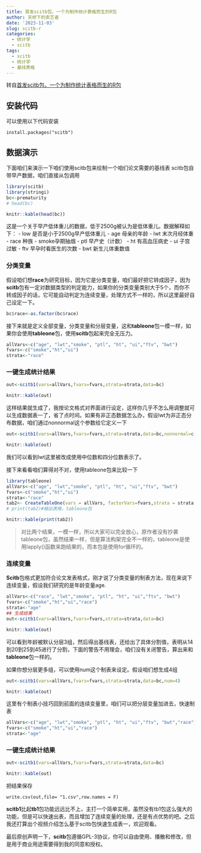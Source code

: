 ```yaml
---
title: 首发scitb包，一个为制作统计表格而生的R包
author: 天桥下的卖艺者
date: '2023-11-03'
slug: scitb-r
categories:
  - 统计学
  - scitb
tags:
  - scitb
  - 统计学
  - 基线表格
---
```

转自[首发scitb包，一个为制作统计表格而生的R包](https://mp.weixin.qq.com/s/rcztQzTcdgtWZthKVBgYmA)

## 安装代码
可以使用以下代码安装
```
install.packages("scitb")
```
## 数据演示
下面咱们来演示一下咱们使用scitb包来绘制一个咱们论文需要的基线表
scitb包自带早产数据，咱们直接从包调用

```r
library(scitb)
library(stringi)
bc<-prematurity
# head(bc)
```

```r
knitr::kable(head(bc))
```
这是一个关于早产低体重儿的数据，低于2500g被认为是低体重儿。数据解释如下：
- low 是否是小于2500g早产低体重儿
- age 母亲的年龄
- lwt 末次月经体重
- race 种族
- smoke孕期抽烟
- ptl 早产史（计数）
- ht 有高血压病史
- ui 子宫过敏
- ftv 早孕时看医生的次数
- bwt 新生儿体重数值

### 分类变量

假设咱们想**race**为研究目标，因为它是分类变量，咱们最好把它转成因子，因为**scitb**包有一定对数据类型的判定能力，如果你的分类变量类别大于5个，而你不转成因子的话，它可能自动判定为连续变量，处理方式不一样的，所以这里最好自己设定一下。

```r
bc$race<-as.factor(bc$race)
```

接下来就是定义全部变量，分类变量和分层变量，这和**tableone**包一模一样，如果你会使用**tableone**包，使用**scitb**包起来完全无压力。

```r
allVars<-c("age", "lwt","smoke", "ptl", "ht", "ui","ftv", "bwt")
fvars<-c("smoke","ht","ui")
strata<-"race"
```

### 一键生成统计结果
```r
out<-scitb1(vars=allVars,fvars=fvars,strata=strata,data=bc)
```

```r
knitr::kable(out)
```

这样结果就生成了，我按论文格式对界面进行设定，这样你几乎不怎么用调整就可以生成数据表一了，省了点时间。如果有非正态数据怎么办，假设lwt为非正态分布数据，咱们通过nonnormal这个参数给它定义一下

```r
out<-scitb1(vars=allVars,fvars=fvars,strata=strata,data=bc,nonnormal=c("lwt"))
```

```r
knitr::kable(out)
```

我们可以看到lwt这里被改成使用中位数和四分位数表示了。

接下来看看咱们算得对不对，使用tableone包来比较一下
```r
library(tableone)
allVars<-c("age", "lwt","smoke", "ptl", "ht", "ui","ftv", "bwt")
fvars<-c("smoke","ht","ui")
strata<-"race"
tab2<- CreateTableOne(vars = allVars, factorVars=fvars,strata = strata, data =bc)
# print(tab2)#输出表格，tableone包
```

```r
knitr::kable(print(tab2))
```

> 对比两个结果，一模一样，所以大家可以完全放心，原作者没有抄袭tableone包，虽然结果一样，但是算法构架完全不一样的，tableone是使用lapply()函数来跑结果的，而本包是使用for循环的。

### 连续变量
**Scitb**包格式更加符合论文发表格式，刚才说了分类变量的制表方法，现在来说下连续变量，假设我们研究的是年龄变量age.
```r
allVars<-c("race", "lwt","smoke", "ptl", "ht", "ui","ftv", "bwt")
fvars<-c("smoke","ht","ui","race")
strata<-"age"
## 生成结果
out<-scitb1(vars=allVars,fvars=fvars,strata=strata,data=bc)
```

```r
knitr::kable(out)
```

可以看到年龄被默认分层3组，然后得出基线表，还给出了具体分割值，表明从14到20到25到45进行了分割，下面的警告不用理会，咱们没有关闭警告，算出来和**tableone**包一样的。

如果你想分层更多组，可以使用num这个制表来设定。假设咱们想生成4组

```r
out<-scitb1(vars=allVars,fvars=fvars,strata=strata,data=bc,num=4)
```

```r
knitr::kable(out)
```

这里有个制表小技巧回到前面的连续变量里，咱们可以把分层变量加进去，快速制表

```r
allVars<-c("age", "lwt","smoke", "ptl", "ht", "ui","ftv", "bwt","race")
fvars<-c("smoke","ht","ui","race")
strata<-"age"
```

### 一键生成统计结果
```r
out<-scitb1(vars=allVars,fvars=fvars,strata=strata,data=bc)
```

```r
knitr::kable(out)
```

把结果保存
```
write.csv(out,file= "1.csv",row.names = F)
```

**scitb1**比起**tb1**包功能远远比不上，主打一个简单实用，虽然没有tb1包这么强大的功能，但是可以快速出表，而且增加了连续变量的处理，还是有点优势的吧。之后我还打算出个视频介绍怎么基于scitb包快速生成表一，欢迎观看。

最后原创声明一下，**scitb**包遵循GPL-3协议，你可以自由使用、播散和修改，但是用于商业用途需要得到我的同意和授权。
